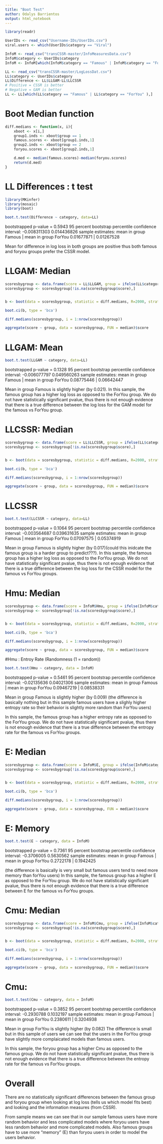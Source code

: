 ```yaml
---
title: "Boot Test"
author: Odalys Barrientos
output: html_notebook
---
```


```r
library(readr)

UserIDs <- read_csv("Username-IDs/UserIDs.csv")
viral.users <- which(UserIDs$category == "Viral")

InfoM <- read_csv("transCSSR-master/InfoMeasuresData.csv")
InfoM$category <- UserIDs$category
InfoM <- InfoM[which(InfoM$category == "Famous" | InfoM$category == "ForYou" ),]

LL <- read_csv("transCSSR-master/LogLossDat.csv")
LL$category <- UserIDs$category
LL$Difference <- LL$LLGAM-LL$LLCSSR
# Positive = CSSR is better
# Negative = GAM is better 
LL <- LL[which(LL$category == "Famous" | LL$category == "ForYou" ),]
```
# Boot Median function
```r
diff.medians <- function(x, i){
    xboot <- x[i,]
    group1.inds <- xboot$group == 1 
    famous.scores <- xboot[group1.inds,1]
    group2.inds <- xboot$group == 2
    foryou.scores <- xboot[group2.inds,1]

    d.med <- median(famous.scores)-median(foryou.scores)
    return(d.med)
}
```

# LL Differences : t test
```r
library(MKinfer)
library(mosaic)
library(boot)

boot.t.test(Difference ~ category, data=LL)
```
bootstrapped p-value = 0.5943 
95 percent bootstrap percentile confidence interval:
 -0.008311303  0.014436826
sample estimates:
mean in group Famous | mean in group ForYou 
          0.01677871 |   0.01267528 

Mean for difference in log loss in both groups are positive thus both famous and foryou groups prefer the CSSR model. 


# LLGAM: Median
```r
scoresbygroup <- data.frame(score = LL$LLGAM, group = ifelse(LL$category=="Famous",1, 2))
scoresbygroup <- scoresbygroup[!is.na(scoresbygroup$score),]


b <- boot(data = scoresbygroup, statistic = diff.medians, R=2000, strata = scoresbygroup$group)

boot.ci(b, type = 'bca')

diff.medians(scoresbygroup, i = 1:nrow(scoresbygroup))

aggregate(score ~ group, data = scoresbygroup, FUN = median)$score
```
# LLGAM: Mean
```r

boot.t.test(LLGAM ~ category, data=LL)
```
bootstrapped p-value = 0.1328 
95 percent bootstrap percentile confidence interval:
 -0.006077797  0.049560263
sample estimates: 
mean in group Famous | mean in group ForYou 
    0.08775446       |    0.06642447 

Mean in group Famous is slightly higher (by 0.021). In this sample, the famous group has a higher log loss as opposed to the ForYou group. We do not have statistically significant pvalue, thus there is not enough evidence that there is a true difference between the log loss for the GAM model for the famous vs ForYou group. 

# LLCSSR: Median
```r
scoresbygroup <- data.frame(score = LL$LLCSSR, group = ifelse(LL$category=="Famous",1, 2))
scoresbygroup <- scoresbygroup[!is.na(scoresbygroup$score),]


b <- boot(data = scoresbygroup, statistic = diff.medians, R=2000, strata = scoresbygroup$group)

boot.ci(b, type = 'bca')

diff.medians(scoresbygroup, i = 1:nrow(scoresbygroup))

aggregate(score ~ group, data = scoresbygroup, FUN = median)$score
```

# LLCSSR
```r
boot.t.test(LLCSSR ~ category, data=LL)
```
bootstrapped p-value = 0.1064 
95 percent bootstrap percentile confidence interval:
 -0.003564687  0.039631635
sample estimates:
mean in group Famous | mean in group ForYou 
          0.07097575 |      0.05374919 
          
Mean in group Famous is slightly higher (by 0.017)(could this inidcate the famous group is a harder group to predict???). 
In this sample, the famous group has a higher log loss as opposed to the ForYou group. We do not have statistically significant pvalue, thus there is not enough evidence that there is a true difference between the log loss for the CSSR model for the famous vs ForYou groups. 

# Hmu: Median
```r
scoresbygroup <- data.frame(score = InfoM$Hmu, group = ifelse(InfoM$category=="Famous",1, 2))
scoresbygroup <- scoresbygroup[!is.na(scoresbygroup$score),]


b <- boot(data = scoresbygroup, statistic = diff.medians, R=2000, strata = scoresbygroup$group)

boot.ci(b, type = 'bca')

diff.medians(scoresbygroup, i = 1:nrow(scoresbygroup))

aggregate(score ~ group, data = scoresbygroup, FUN = median)$score
```

#Hmu : Entroy Rate (Randomness (1 = random))
```r
boot.t.test(Hmu ~ category, data = InfoM)
```
bootstrapped p-value = 0.5461 
95 percent bootstrap percentile confidence interval:
 -0.02135636  0.04021306
sample estimates:
mean in group Famous  | mean in group ForYou 
          0.09467219  |     0.08538331 
          
Mean in group Famous is slightly higher (by 0.009)
(the difference is basically nothing but in this sample famous users have a slighly higher entropy rate so their behavior is slightly more random than ForYou users) 

In this sample, the famous group has a higher entropy rate as opposed to the ForYou group. We do not have statistically significant pvalue, thus there is not enough evidence that there is a true difference between the entropy rate for the famous vs ForYou groups.

# E: Median
```r
scoresbygroup <- data.frame(score = InfoM$E, group = ifelse(InfoM$category=="Famous",1, 2))
scoresbygroup <- scoresbygroup[!is.na(scoresbygroup$score),]


b <- boot(data = scoresbygroup, statistic = diff.medians, R=2000, strata = scoresbygroup$group)

boot.ci(b, type = 'bca')

diff.medians(scoresbygroup, i = 1:nrow(scoresbygroup))

aggregate(score ~ group, data = scoresbygroup, FUN = median)$score
```

# E: Memory
```r
boot.t.test(E ~ category, data = InfoM)
```
bootstrapped p-value = 0.7361 
95 percent bootstrap percentile confidence interval:
 -0.3706005  0.5630562
sample estimates:
mean in group Famous | mean in group ForYou 
           0.2722178 |    0.1942425 

(the difference is basically is very small but famous users tend to need more memory than forYou users)
In this sample, the famous group has a higher E as opposed to the ForYou group. We do not have statistically significant pvalue, thus there is not enough evidence that there is a true difference between E for the famous vs ForYou groups. 

# Cmu: Median
```r
scoresbygroup <- data.frame(score = InfoM$Cmu, group = ifelse(InfoM$category=="Famous",1, 2))
scoresbygroup <- scoresbygroup[!is.na(scoresbygroup$score),]


b <- boot(data = scoresbygroup, statistic = diff.medians, R=2000, strata = scoresbygroup$group)

boot.ci(b, type = 'bca')

diff.medians(scoresbygroup, i = 1:nrow(scoresbygroup))

aggregate(score ~ group, data = scoresbygroup, FUN = median)$score
```

# Cmu: 
```r
boot.t.test(Cmu ~ category, data = InfoM)
```
bootstrapped p-value = 0.3852 
95 percent bootstrap percentile confidence interval:
 -0.2930788  0.1032197
sample estimates:
mean in group Famous | mean in group ForYou 
           0.2380611 |   0.3204938 
           
Mean in group ForYou is slightly higher (by 0.082)
The difference is small but in this sample of users we can see that the users in the ForYou group have slightly more complaicated models than famous users. 

In this sample, the foryou group has a higher Cmu as opposed to the famous group. We do not have statistically significant pvalue, thus there is not enough evidence that there is a true difference between the entropy rate for the famous vs ForYou groups. 


# Overall

There are no statistically significant differences between the famous group and foryou group when looking at log loss (tells us which model fits best) and looking and the information measures (from CSSR). 

From sample means we can see that in our sample famous users have more random behavior and less complicated models where foryou users have less random behavior and more complicated models. 
Also famous groups have to use more "memory" (E) than foryou users in order to model the users behavior. 

